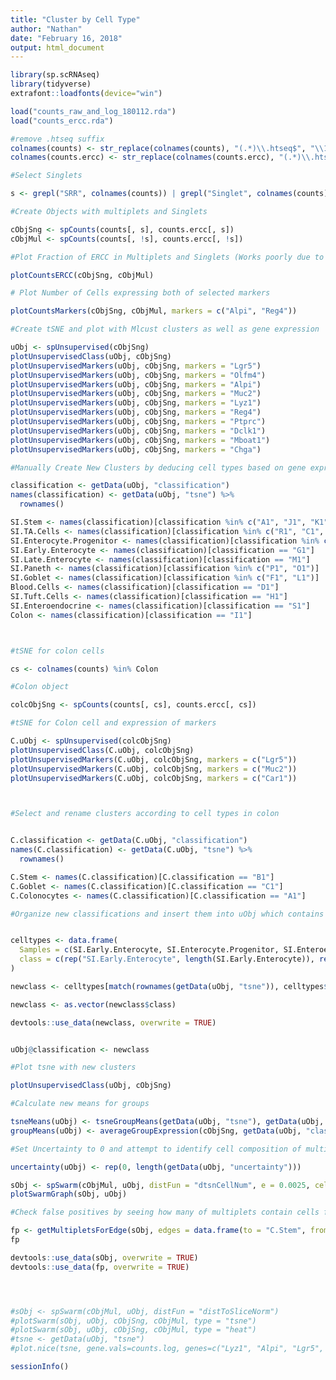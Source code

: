 ```yaml
---
title: "Cluster by Cell Type"
author: "Nathan"
date: "February 16, 2018"
output: html_document
---
```

```r
library(sp.scRNAseq)
library(tidyverse)
extrafont::loadfonts(device="win")


```

```r



load("counts_raw_and_log_180112.rda")
load("counts_ercc.rda")

#remove .htseq suffix
colnames(counts) <- str_replace(colnames(counts), "(.*)\\.htseq$", "\\1")
colnames(counts.ercc) <- str_replace(colnames(counts.ercc), "(.*)\\.htseq$", "\\1") 

#Select Singlets

s <- grepl("SRR", colnames(counts)) | grepl("Singlet", colnames(counts)) | grepl("NJA00102", colnames(counts)) | grepl("NJA00103", colnames(counts)) | grepl("NJA00104", colnames(counts)) | grepl("NJA00109", colnames(counts)) | grepl("NJA00204", colnames(counts)) | grepl("NJA00205", colnames(counts)) | grepl("NJA00206", colnames(counts))

#Create Objects with multiplets and Singlets

cObjSng <- spCounts(counts[, s], counts.ercc[, s])
cObjMul <- spCounts(counts[, !s], counts.ercc[, !s])

#Plot Fraction of ERCC in Multiplets and Singlets (Works poorly due to no ERCC in Regev data)

plotCountsERCC(cObjSng, cObjMul)

# Plot Number of Cells expressing both of selected markers

plotCountsMarkers(cObjSng, cObjMul, markers = c("Alpi", "Reg4"))

#Create tSNE and plot with Mlcust clusters as well as gene expression

uObj <- spUnsupervised(cObjSng)
plotUnsupervisedClass(uObj, cObjSng)
plotUnsupervisedMarkers(uObj, cObjSng, markers = "Lgr5")
plotUnsupervisedMarkers(uObj, cObjSng, markers = "Olfm4")
plotUnsupervisedMarkers(uObj, cObjSng, markers = "Alpi")
plotUnsupervisedMarkers(uObj, cObjSng, markers = "Muc2")
plotUnsupervisedMarkers(uObj, cObjSng, markers = "Lyz1")
plotUnsupervisedMarkers(uObj, cObjSng, markers = "Reg4")
plotUnsupervisedMarkers(uObj, cObjSng, markers = "Ptprc")
plotUnsupervisedMarkers(uObj, cObjSng, markers = "Dclk1")
plotUnsupervisedMarkers(uObj, cObjSng, markers = "Mboat1")
plotUnsupervisedMarkers(uObj, cObjSng, markers = "Chga")

#Manually Create New Clusters by deducing cell types based on gene expression in clusters

classification <- getData(uObj, "classification")
names(classification) <- getData(uObj, "tsne") %>%
  rownames()

SI.Stem <- names(classification)[classification %in% c("A1", "J1", "K1", "N1", "T1")]
SI.TA.Cells <- names(classification)[classification %in% c("R1", "C1", "B1")]
SI.Enterocyte.Progenitor <- names(classification)[classification %in% c("E1", "Q1")]
SI.Early.Enterocyte <- names(classification)[classification == "G1"]
SI.Late.Enterocyte <- names(classification)[classification == "M1"]
SI.Paneth <- names(classification)[classification %in% c("P1", "O1")]
SI.Goblet <- names(classification)[classification %in% c("F1", "L1")]
Blood.Cells <- names(classification)[classification == "D1"]
SI.Tuft.Cells <- names(classification)[classification == "H1"]
SI.Enteroendocrine <- names(classification)[classification == "S1"]
Colon <- names(classification)[classification == "I1"]



#tSNE for colon cells

cs <- colnames(counts) %in% Colon

#Colon object

colcObjSng <- spCounts(counts[, cs], counts.ercc[, cs])

#tSNE for Colon cell and expression of markers

C.uObj <- spUnsupervised(colcObjSng)
plotUnsupervisedClass(C.uObj, colcObjSng)
plotUnsupervisedMarkers(C.uObj, colcObjSng, markers = c("Lgr5"))
plotUnsupervisedMarkers(C.uObj, colcObjSng, markers = c("Muc2"))
plotUnsupervisedMarkers(C.uObj, colcObjSng, markers = c("Car1"))



#Select and rename clusters according to cell types in colon


C.classification <- getData(C.uObj, "classification")
names(C.classification) <- getData(C.uObj, "tsne") %>%
  rownames()

C.Stem <- names(C.classification)[C.classification == "B1"]
C.Goblet <- names(C.classification)[C.classification == "C1"]
C.Colonocytes <- names(C.classification)[C.classification == "A1"]

#Organize new classifications and insert them into uObj which contains all cells


celltypes <- data.frame(
  Samples = c(SI.Early.Enterocyte, SI.Enterocyte.Progenitor, SI.Enteroendocrine, SI.Goblet, SI.Late.Enterocyte, SI.Paneth, SI.Stem, SI.TA.Cells, C.Colonocytes, C.Goblet, C.Stem, SI.Tuft.Cells, Blood.Cells),
  class = c(rep("SI.Early.Enterocyte", length(SI.Early.Enterocyte)), rep("SI.Enterocyte.Progenitor", length(SI.Enterocyte.Progenitor)), rep("SI.Enteroendocrine", length(SI.Enteroendocrine)), rep("SI.Goblet", length(SI.Goblet)), rep("SI.Late.Enterocyte", length(SI.Late.Enterocyte)), rep("SI.Paneth", length(SI.Paneth)), rep("SI.Stem", length(SI.Stem)), rep("SI.TA.Cells", length(SI.TA.Cells)), rep("C.Colonocytes", length(C.Colonocytes)), rep("C.Goblet", length(C.Goblet)), rep("C.Stem", length(C.Stem)), rep("SI.Tuft.Cells", length(SI.Tuft.Cells)), rep("Blood.Cells", length(Blood.Cells))) 
)

newclass <- celltypes[match(rownames(getData(uObj, "tsne")), celltypes$Samples),]

newclass <- as.vector(newclass$class)

devtools::use_data(newclass, overwrite = TRUE)



```


```r

uObj@classification <- newclass

#Plot tsne with new clusters

plotUnsupervisedClass(uObj, cObjSng)

#Calculate new means for groups

tsneMeans(uObj) <- tsneGroupMeans(getData(uObj, "tsne"), getData(uObj, "classification"))
groupMeans(uObj) <- averageGroupExpression(cObjSng, getData(uObj, "classification"), weighted=FALSE)

#Set Uncertainty to 0 and attempt to identify cell composition of multiplets

uncertainty(uObj) <- rep(0, length(getData(uObj, "uncertainty")))

sObj <- spSwarm(cObjMul, uObj, distFun = "dtsnCellNum", e = 0.0025, cellNumbers = estimateCells(cObjSng, cObjMul), swarmsize = 500, maxiter = 1000)
plotSwarmGraph(sObj, uObj)

#Check false positives by seeing how many of multiplets contain cells from both SI and Colon

fp <- getMultipletsForEdge(sObj, edges = data.frame(to = "C.Stem", from = "SI.Stem"), edge.cutoff = 0)
fp

devtools::use_data(sObj, overwrite = TRUE)
devtools::use_data(fp, overwrite = TRUE)




#sObj <- spSwarm(cObjMul, uObj, distFun = "distToSliceNorm")
#plotSwarm(sObj, uObj, cObjSng, cObjMul, type = "tsne")
#plotSwarm(sObj, uObj, cObjSng, cObjMul, type = "heat")
#tsne <- getData(uObj, "tsne")
#plot.nice(tsne, gene.vals=counts.log, genes=c("Lyz1", "Alpi", "Lgr5", "Reg4", "Dll4"), cex=2)


```

```r
sessionInfo()
```
